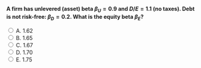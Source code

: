 ::: {.question-block}

<form onsubmit="event.preventDefault(); checkAnswer('module7_mcq_q96')" data-correct-answer="C">
<strong style="display: block;">A firm has unlevered (asset) beta $\beta_U = 0.9$ and $D/E = 1.1$ (no taxes). Debt is not risk-free: $\beta_D = 0.2$. What is the equity beta $\beta_E$?</strong>

<label><input type="radio" name="module7_mcq_q96" value="A"> A. 1.62</label><br>
<label><input type="radio" name="module7_mcq_q96" value="B"> B. 1.65</label><br>
<label><input type="radio" name="module7_mcq_q96" value="C"> C. 1.67</label><br>
<label><input type="radio" name="module7_mcq_q96" value="D"> D. 1.70</label><br>
<label><input type="radio" name="module7_mcq_q96" value="E"> E. 1.75</label><br>
</form>

<div id="feedback-module7_mcq_q96" class="feedback" data-status="" style="display:none;">
✅ Correct: C. Use $\beta_A = (E/V)\beta_E + (D/V)\beta_D$ with no taxes.  
From $D/E=1.1$, we get $E/V=\frac{1}{1+1.1}=0.4762$ and $D/V=0.5238$.  
Solve for equity beta: $\beta_E=\dfrac{\beta_A - (D/V)\beta_D}{E/V}=\dfrac{0.9 - 0.5238\cdot0.2}{0.4762}\approx\dfrac{0.7952}{0.4762}\approx 1.67$.
</div>

:::
